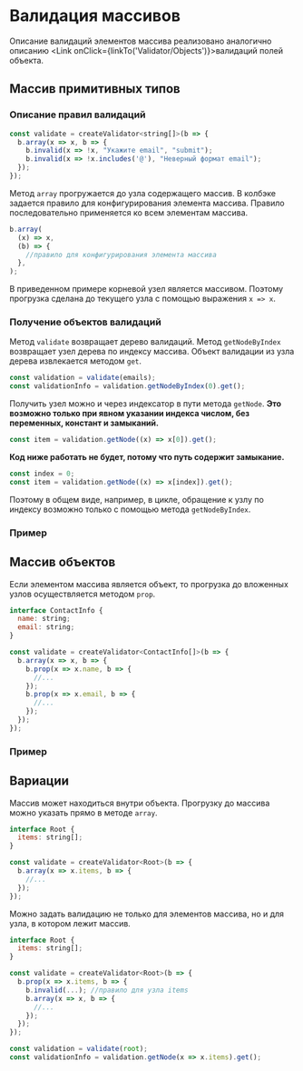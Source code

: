 
<Meta of={DocsStories} />

# Валидация массивов

Описание валидаций элементов массива реализовано аналогично описанию <Link onClick={linkTo('Validator/Objects')}>валидаций полей объекта</Link>.

## Массив примитивных типов

### Описание правил валидаций

```jsx static
const validate = createValidator<string[]>(b => {
  b.array(x => x, b => {
    b.invalid(x => !x, "Укажите email", "submit");
    b.invalid(x => !x.includes('@'), "Неверный формат email");
  });
});
```

Метод `array` прогружается до узла содержащего массив.
В колбэке задается правило для конфигурирования элемента массива.
Правило последовательно применяется ко всем элементам массива.

```jsx static
b.array(
  (x) => x,
  (b) => {
    //правило для конфигурирования элемента массива
  },
);
```

В приведенном примере корневой узел является массивом.
Поэтому прогрузка сделана до текущего узла c помощью выражения `x => x`.

### Получение объектов валидаций

Метод `validate` возвращает дерево валидаций.
Метод `getNodeByIndex` возвращает узел дерева по индексу массива.
Объект валидации из узла дерева извлекается методом `get`.

```jsx static
const validation = validate(emails);
const validationInfo = validation.getNodeByIndex(0).get();
```

Получить узел можно и через индексатор в пути метода `getNode`.
**Это возможно только при явном указании индекса числом, без переменных, констант и замыканий.**

```jsx static
const item = validation.getNode((x) => x[0]).get();
```

**Код ниже работать не будет, потому что путь содержит замыкание.**

```jsx static
const index = 0;
const item = validation.getNode((x) => x[index]).get();
```

Поэтому в общем виде, например, в цикле, обращение к узлу по индексу возможно только с помощью метода `getNodeByIndex`.

### Пример

<Story of={DocsStories.PrimitiveTypeArray} />

## Массив объектов

Если элементом массива является объект, то прогрузка до вложенных узлов осуществляется методом `prop`.

```jsx static
interface ContactInfo {
  name: string;
  email: string;
}

const validate = createValidator<ContactInfo[]>(b => {
  b.array(x => x, b => {
    b.prop(x => x.name, b => {
      //...
    });
    b.prop(x => x.email, b => {
      //...
    });
  });
});
```

### Пример

<Story of={DocsStories.ObjectArray} />

## Вариации

Массив может находиться внутри объекта.
Прогрузку до массива можно указать прямо в методе `array`.

```jsx static
interface Root {
  items: string[];
}

const validate = createValidator<Root>(b => {
  b.array(x => x.items, b => {
    //...
  });
});
```

Можно задать валидацию не только для элементов массива, но и для узла, в котором лежит массив.

```jsx static
interface Root {
  items: string[];
}

const validate = createValidator<Root>(b => {
  b.prop(x => x.items, b => {
    b.invalid(...); //правило для узла items
    b.array(x => x, b => {
      //...
    });
  });
});

const validation = validate(root);
const validationInfo = validation.getNode(x => x.items).get();
```
